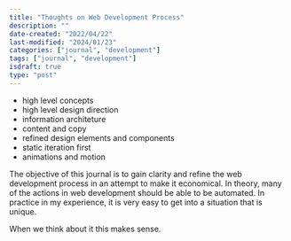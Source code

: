 ```yaml
---
title: "Thoughts on Web Development Process"
description: ""
date-created: "2022/04/22"
last-modified: "2024/01/23"
categories: ["journal", "development"]
tags: ["journal", "development"]
isdraft: true
type: "post"
---
```



- high level concepts 
- high level design direction 
- information architeture
- content and copy 
- refined design elements and components
- static iteration first
- animations and motion 

The objective of this journal is to gain clarity and refine the web development process in an attempt to make it economical. In theory, many of the actions in web development should be able to be automated. In practice in my experience, it is very easy to get into a situation that is unique. 

When we think about it this makes sense. 